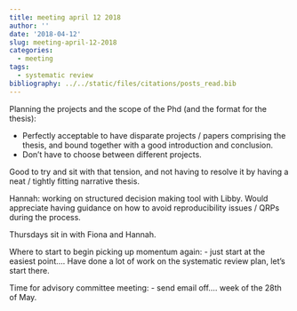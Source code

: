 ```yaml
---
title: meeting april 12 2018
author: ''
date: '2018-04-12'
slug: meeting-april-12-2018
categories:
  - meeting
tags:
  - systematic review
bibliography: ../../static/files/citations/posts_read.bib
---
```


Planning the projects and the scope of the Phd (and the format for the thesis):

- Perfectly acceptable to have disparate projects / papers comprising the thesis, and bound together with a good introduction and conclusion.
- Don't have to choose between different projects.

Good to try and sit with that tension, and not having to resolve it by having a neat / tightly fitting narrative thesis.

Hannah: working on structured decision making tool with Libby. Would appreciate having guidance on how to avoid reproducibility issues / QRPs during the process.

Thursdays sit in with Fiona and Hannah.
 
Where to start to begin picking up momentum again: 
- just start at the easiest point.... Have done a lot of work on the systematic review plan, let's start there.

Time for advisory committee meeting:
- send email off.... week of the 28th of May.
